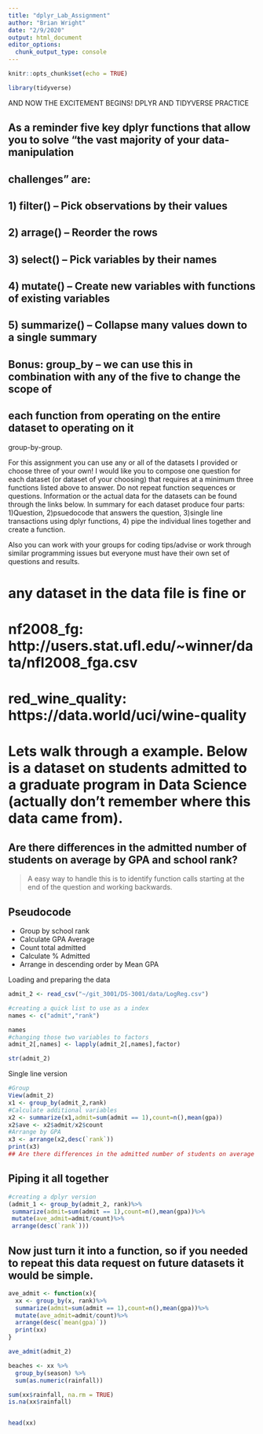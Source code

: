 ```yaml
---
title: "dplyr_Lab_Assignment"
author: "Brian Wright"
date: "2/9/2020"
output: html_document
editor_options: 
  chunk_output_type: console
---
```


```r
knitr::opts_chunk$set(echo = TRUE)
```

```r
library(tidyverse)
```


################## AND NOW THE EXCITEMENT BEGINS! DPLYR AND TIDYVERSE PRACTICE 

## As a reminder five key dplyr functions that allow you to solve "the vast majority of your data-manipulation
## challenges" are:

## 1) filter() -- Pick observations by their values
## 2) arrage() -- Reorder the rows
## 3) select() -- Pick variables by their names
## 4) mutate() -- Create new variables with functions of existing variables
## 5) summarize() -- Collapse many values down to a single summary
## Bonus: group_by -- we can use this in combination with any of the five to change the scope of
## each function from operating on the entire dataset to operating on it 
group-by-group.


For this assignment you can use any or all of the datasets I 
provided or choose three of your own!  I would like you to compose 
one question for each dataset (or dataset of your choosing) that requires at a minimum three functions listed above to answer. Do not repeat function sequences or questions.  Information or the actual data for the datasets can be found through the links below. In summary for each dataset produce four parts: 1)Question, 2)psuedocode that answers the question, 3)single line transactions using dplyr functions, 4) pipe the individual lines together and create a function. 

Also you can work with your groups for coding tips/advise or work through similar programming issues but everyone must have their own set of questions and results. 

# any dataset in the data file is fine or 

# nf2008_fg: http://users.stat.ufl.edu/~winner/data/nfl2008_fga.csv

# red_wine_quality: https://data.world/uci/wine-quality


# Lets walk through a example. Below is a dataset on students admitted to a graduate program in Data Science (actually don't remember where this data came from). 

## Are there differences in the admitted number of students on average by GPA and school rank?

  >A easy way to handle this is to identify function calls starting at the end of the question and working backwards. 

## Pseudocode 
  - Group by school rank
  - Calculate GPA Average
  - Count total admitted 
  - Calculate % Admitted
  - Arrange in descending order by Mean GPA


Loading and preparing the data 
```r
admit_2 <- read_csv("~/git_3001/DS-3001/data/LogReg.csv")

#creating a quick list to use as a index
names <- c("admit","rank")

names
#changing those two variables to factors
admit_2[,names] <- lapply(admit_2[,names],factor)

str(admit_2)

```

Single line version 
```r
#Group
View(admit_2)
x1 <- group_by(admit_2,rank)
#Calculate additional variables
x2 <- summarize(x1,admit=sum(admit == 1),count=n(),mean(gpa))
x2$ave <- x2$admit/x2$count
#Arrange by GPA
x3 <- arrange(x2,desc(`rank`))
print(x3)
## Are there differences in the admitted number of students on average by GPA and school rank?

```

## Piping it all together
```r
#creating a dplyr version
(admit_1 <- group_by(admit_2, rank)%>%
 summarize(admit=sum(admit == 1),count=n(),mean(gpa))%>%
 mutate(ave_admit=admit/count)%>%
 arrange(desc(`rank`)))

```


## Now just turn it into a function, so if you needed to repeat this data request on future datasets it would be simple. 
```r
ave_admit <- function(x){
  xx <- group_by(x, rank)%>%
  summarize(admit=sum(admit == 1),count=n(),mean(gpa))%>%
  mutate(ave_admit=admit/count)%>%  
  arrange(desc(`mean(gpa)`))
  print(xx)
}

ave_admit(admit_2)

```





















































```r

beaches <- xx %>% 
  group_by(season) %>% 
  sum(as.numeric(rainfall))

sum(xx$rainfall, na.rm = TRUE)
is.na(xx$rainfall)


head(xx)

```

